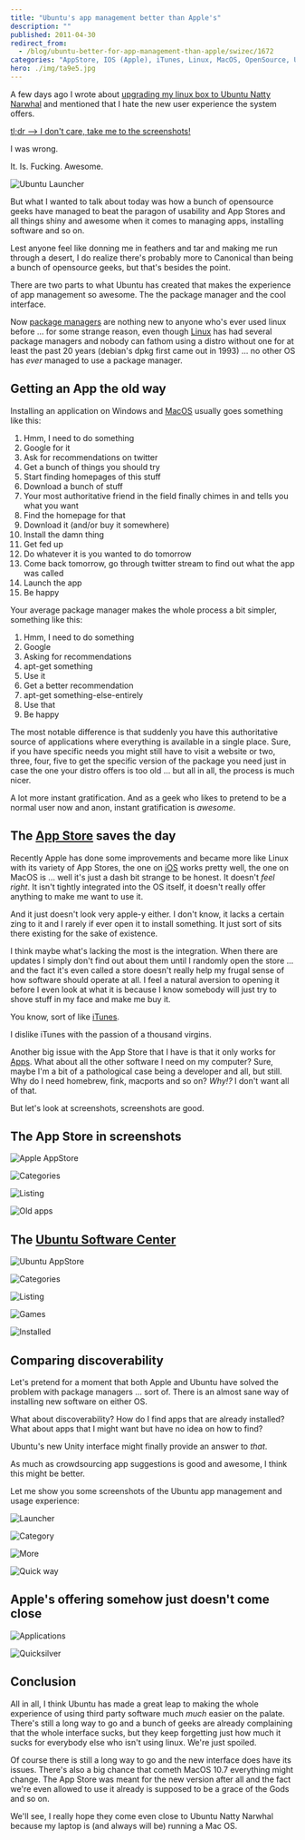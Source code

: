 ```yaml
---
title: "Ubuntu's app management better than Apple's"
description: ""
published: 2011-04-30
redirect_from:
  - /blog/ubuntu-better-for-app-management-than-apple/swizec/1672
categories: "AppStore, IOS (Apple), iTunes, Linux, MacOS, OpenSource, Ubuntu, Ubuntu Software Center, Uncategorized"
hero: ./img/ta9e5.jpg
---
```


A few days ago I wrote about [upgrading my linux box to Ubuntu Natty Narwhal](https://swizec.com/blog/even-with-narwhals-ubuntu-is-still-a-bitch-to-install) and mentioned that I hate the new user experience the system offers.

[tl;dr --> I don't care, take me to the screenshots!](#screenshots)

I was wrong.

It. Is. Fucking. Awesome.

![Ubuntu Launcher](./img/ta9e5.jpg)

But what I wanted to talk about today was how a bunch of opensource geeks have managed to beat the paragon of usability and App Stores and all things shiny and awesome when it comes to managing apps, installing software and so on.

Lest anyone feel like donning me in feathers and tar and making me run through a desert, I do realize there's probably more to Canonical than being a bunch of opensource geeks, but that's besides the point.

There are two parts to what Ubuntu has created that makes the experience of app management so awesome. The the package manager and the cool interface.

Now [package managers](http://en.wikipedia.org/wiki/Package_management_system) are nothing new to anyone who's ever used linux before ... for some strange reason, even though [Linux](http://www.kernel.org/) has had several package managers and nobody can fathom using a distro without one for at least the past 20 years (debian's dpkg first came out in 1993) ... no other OS has _ever_ managed to use a package manager.

## Getting an App the old way

Installing an application on Windows and [MacOS](http://www.apple.com/macosx/) usually goes something like this:

1.  Hmm, I need to do something
2.  Google for it
3.  Ask for recommendations on twitter
4.  Get a bunch of things you should try
5.  Start finding homepages of this stuff
6.  Download a bunch of stuff
7.  Your most authoritative friend in the field finally chimes in and tells you what you want
8.  Find the homepage for that
9.  Download it (and/or buy it somewhere)
10. Install the damn thing
11. Get fed up
12. Do whatever it is you wanted to do tomorrow
13. Come back tomorrow, go through twitter stream to find out what the app was called
14. Launch the app
15. Be happy

Your average package manager makes the whole process a bit simpler, something like this:

1.  Hmm, I need to do something
2.  Google
3.  Asking for recommendations
4.  apt-get something
5.  Use it
6.  Get a better recommendation
7.  apt-get something-else-entirely
8.  Use that
9.  Be happy

The most notable difference is that suddenly you have this authoritative source of applications where everything is available in a single place. Sure, if you have specific needs you might still have to visit a website or two, three, four, five to get the specific version of the package you need just in case the one your distro offers is too old ... but all in all, the process is much nicer.

A lot more instant gratification. And as a geek who likes to pretend to be a normal user now and anon, instant gratification is _awesome_.

## The [App Store](http://www.apple.com/iphone/apps-for-iphone) saves the day

Recently Apple has done some improvements and became more like Linux with its variety of App Stores, the one on [iOS](http://www.apple.com/ios) works pretty well, the one on MacOS is ... well it's just a dash bit strange to be honest. It doesn't _feel right_. It isn't tightly integrated into the OS itself, it doesn't really offer anything to make me want to use it.

And it just doesn't look very apple-y either. I don't know, it lacks a certain zing to it and I rarely if ever open it to install something. It just sort of sits there existing for the sake of existence.

I think maybe what's lacking the most is the integration. When there are updates I simply don't find out about them until I randomly open the store ... and the fact it's even called a store doesn't really help my frugal sense of how software should operate at all. I feel a natural aversion to opening it before I even look at what it is because I know somebody will just try to shove stuff in my face and make me buy it.

You know, sort of like [iTunes](http://www.apple.com/itunes/).

I dislike iTunes with the passion of a thousand virgins.

Another big issue with the App Store that I have is that it only works for [Apps](http://friendfeed.com/weloveapps). What about all the other software I need on my computer? Sure, maybe I'm a bit of a pathological case being a developer and all, but still. Why do I need homebrew, fink, macports and so on? _Why!?_ I don't want all of that.

But let's look at screenshots, screenshots are good.

## The App Store in screenshots

![Apple AppStore](./img/56R8z.png)

![Categories](./img/vk2cU.png)

![Listing](./img/xSyhR.png)

![Old apps](./img/VLO4k.png)

## The [Ubuntu Software Center](https://wiki.ubuntu.com/SoftwareCenter)

![Ubuntu AppStore](./img/qe1Xr.png)

![Categories](./img/zB1gB.png)

![Listing](./img/DrKUU.png)

![Games](./img/es2K2.png)

![Installed](./img/FGAAv.png)

## Comparing discoverability

Let's pretend for a moment that both Apple and Ubuntu have solved the problem with package managers ... sort of. There is an almost sane way of installing new software on either OS.

What about discoverability? How do I find apps that are already installed? What about apps that I might want but have no idea on how to find?

Ubuntu's new Unity interface might finally provide an answer to _that_.

As much as crowdsourcing app suggestions is good and awesome, I think this might be better.

Let me show you some screenshots of the Ubuntu app management and usage experience:

![Launcher](./img/ta9e5.jpg)

![Category](./img/JwBDf.jpg)

![More](./img/e2xhM.jpg)

![Quick way](./img/aJW3Z.jpg)

## Apple's offering somehow just doesn't come close

![Applications](./img/6Yg5W.png)

![Quicksilver](./img/pIqhj.png)

## Conclusion

All in all, I think Ubuntu has made a great leap to making the whole experience of using third party software much _much_ easier on the palate. There's still a long way to go and a bunch of geeks are already complaining that the whole interface sucks, but they keep forgetting just how much it sucks for everybody else who isn't using linux. We're just spoiled.

Of course there is still a long way to go and the new interface does have its issues. There's also a big chance that cometh MacOS 10.7 everything might change. The App Store was meant for the new version after all and the fact we're even allowed to use it already is supposed to be a grace of the Gods and so on.

We'll see, I really hope they come even close to Ubuntu Natty Narwhal because my laptop is (and always will be) running a Mac OS.